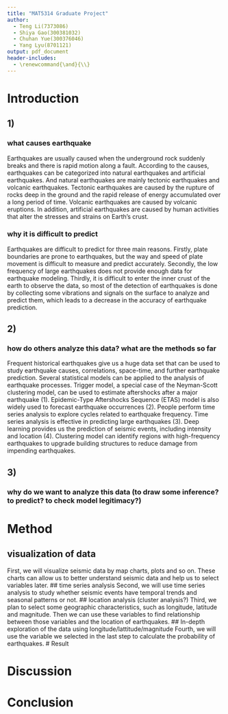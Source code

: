 ```yaml
---
title: "MAT5314 Graduate Project"
author: 
  - Teng Li(7373086)
  - Shiya Gao(300381032) 
  - Chuhan Yue(300376046)
  - Yang Lyu(8701121)
output: pdf_document
header-includes: 
  - \renewcommand{\and}{\\}
---
```


# Introduction

## 1)
### what causes earthquake
Earthquakes are usually caused when the underground rock suddenly breaks and there is rapid motion along a fault. According to the causes, earthquakes can be categorized into natural earthquakes and artificial earthquakes. And natural earthquakes are mainly tectonic earthquakes and volcanic earthquakes. Tectonic earthquakes are caused by the rupture of rocks deep in the ground and the rapid release of energy accumulated over a long period of time. Volcanic earthquakes are caused by volcanic eruptions. In addition, artificial earthquakes are caused by human activities that alter the stresses and strains on Earth's crust.

### why it is difficult to predict
Earthquakes are difficult to predict for three main reasons. Firstly, plate boundaries are prone to earthquakes, but the way and speed of plate movement is difficult to measure and predict accurately. Secondly, the low frequency of large earthquakes does not provide enough data for earthquake modeling. Thirdly, it is difficult to enter the inner crust of the earth to observe the data, so most of the detection of earthquakes is done by collecting some vibrations and signals on the surface to analyze and predict them, which leads to a decrease in the accuracy of earthquake prediction.


## 2)
### how do others analyze this data? what are the methods so far
Frequent historical earthquakes give us a huge data set that can be used to study earthquake causes, correlations, space-time, and further earthquake prediction. Several statistical models can be applied to the analysis of earthquake processes. Trigger model, a special case of the Neyman-Scott clustering model, can be used to estimate aftershocks after a major earthquake (1). Epidemic-Type Aftershocks Sequence (ETAS) model is also widely used to forecast earthquake occurrences (2). People perform time series analysis to explore cycles related to earthquake frequency. Time series analysis is effective in predicting large earthquakes (3). Deep learning provides us the prediction of seismic events, including intensity and location (4). Clustering model can identify regions with high-frequency earthquakes to upgrade building structures to reduce damage from impending earthquakes.

## 3)
### why do we want to analyze this data (to draw some inference? to predict? to check model legitimacy?)

# Method

## visualization of data
First, we will visualize seismic data by map charts, plots and so on. These charts can allow us to better understand seismic data and help us to select variables later.
## time series analysis
Second, we will use time series analysis to study whether seismic events have temporal trends and seasonal patterns or not.
## location analysis (cluster analysis?)
Third, we plan to select some geographic characteristics, such as longitude, latitude and magnitude. Then we can use these variables to find relationship between those variables and the location of earthquakes.
## In-depth exploration of the data using longitude/lattitude/magnitude
Fourth, we will use the variable we selected in the last step to calculate the probability of earthquakes.
# Result

# Discussion

# Conclusion

